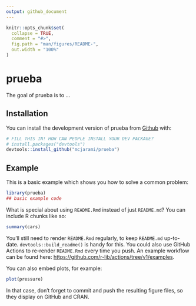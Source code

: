 ```yaml
---
output: github_document
---
```


<!-- README.md is generated from README.Rmd. Please edit that file -->

```r
knitr::opts_chunk$set(
  collapse = TRUE,
  comment = "#>",
  fig.path = "man/figures/README-",
  out.width = "100%"
)
```

# prueba

<!-- badges: start -->
<!-- badges: end -->

The goal of prueba is to ...

## Installation

You can install the development version of prueba from
[Github](https://github.com/) with:


``` r
# FILL THIS IN! HOW CAN PEOPLE INSTALL YOUR DEV PACKAGE?
# install.packages("devtools")
devtools::install_github("mcjarami/prueba")
```

## Example

This is a basic example which shows you how to solve a common problem:

```r
library(prueba)
## basic example code
```

What is special about using `README.Rmd` instead of just `README.md`? You can include R chunks like so:


```r
summary(cars)
```

You'll still need to render `README.Rmd` regularly, to keep `README.md` up-to-date. `devtools::build_readme()` is handy for this. You could also use GitHub Actions to re-render `README.Rmd` every time you push. An example workflow can be found here: <https://github.com/r-lib/actions/tree/v1/examples>.

You can also embed plots, for example:

```r
plot(pressure)
```

In that case, don't forget to commit and push the resulting figure files, so they display on GitHub and CRAN.

